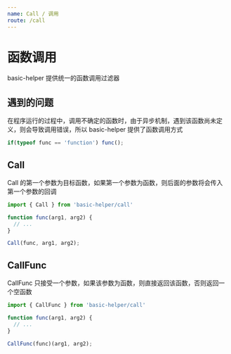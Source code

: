 ```yaml
---
name: Call / 调用
route: /call
---
```



# 函数调用

basic-helper 提供统一的函数调用过滤器

## 遇到的问题

在程序运行的过程中，调用不确定的函数时，由于异步机制，遇到该函数尚未定义，则会导致调用错误，所以 basic-helper 提供了函数调用方式

```js
if(typeof func == 'function') func();
```

## Call

Call 的第一个参数为目标函数，如果第一个参数为函数，则后面的参数将会传入第一个参数的回调

```js
import { Call } from 'basic-helper/call'

function func(arg1, arg2) {
  // ...
}

Call(func, arg1, arg2);
```

## CallFunc

CallFunc 只接受一个参数，如果该参数为函数，则直接返回该函数，否则返回一个空函数

```js
import { CallFunc } from 'basic-helper/call'

function func(arg1, arg2) {
  // ...
}

CallFunc(func)(arg1, arg2);
```
